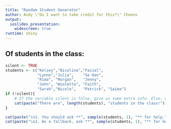 ```yaml
---
title: "Random Student Generator"
author: Andy \"Do I want to take credit for this?\" Choens
output:
  ioslides_presentation:
    widescreen: true
runtime: shiny
---
```


## Of students in the class:

```r
silent <- TRUE
students <- c("Kelsey","Nicolina","Faisal",
              "Lynne","Julia",    "Se Han",
              "Rima", "Morgan",   "Jenny",
              "John", "Wioletta", "Faith",
              "Sarah","Nicole",   "Patrick", "Saima")
if (!silent){
    # If the variable silent is false, give us some extra info. Else, don't.
    cat(paste("There are", length(students), "students in the class!"))
}
```

```r
cat(paste("\n1. You should ask **", sample(students, 1), "** for help.", sep=""))
cat(paste("\n2. As a fallback, ask **", sample(students, 1), "** for help.", sep=""))
```

